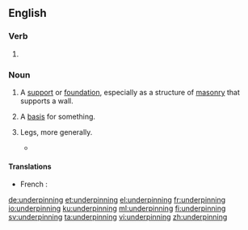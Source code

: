 ==English==

===Verb===
{{head|en|present participle}}

# {{present participle of|underpin|lang=en|nocat=1}}

===Noun===
{{wikipedia}}
{{en-noun}}

# A [[support]] or [[foundation]], especially as a structure of [[masonry]] that supports a wall.
#: {{ux|en|This house's '''underpinning''' is not up to standard.}}
# {{lb|en|metaphorical}} A [[basis]] for something.
#: {{ux|en|I would like to know more about the '''underpinning''' of this political theory.}}
#{{lb|en|figurative}} Legs, more generally.
#* {{quote-book|year=1913|author={{w|Joseph C. Lincoln}}
|title=[http://openlibrary.org/works/OL5535161W Mr. Pratt's Patients]|chapter=1
|passage=Thinks I to myself, &ldquo;Sol, you're run off your course again. This is a rich man's summer &lsquo;cottage&rsquo; and if you don't look out there's likely to be some nice, lively dog taking an interest in your '''underpinning'''.&rdquo;}}

==== Translations ====
{{trans-top|a support or foundation of a structure}}
*French : {{t+|fr|soubassement|m}}
{{trans-mid}}
{{trans-bottom}}

[[de:underpinning]]
[[et:underpinning]]
[[el:underpinning]]
[[fr:underpinning]]
[[io:underpinning]]
[[ku:underpinning]]
[[ml:underpinning]]
[[fi:underpinning]]
[[sv:underpinning]]
[[ta:underpinning]]
[[vi:underpinning]]
[[zh:underpinning]]